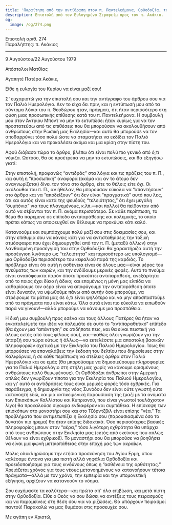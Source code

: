 ```yaml
---
title: 'Παραίτηση από την αντίδραση στον π. Παντελεήμονα, Ορθοδοξία, του κεφαλιού και όχι της καρδιάς'
description: Επιστολή από τον Ευλογημένο Σεραφείμ προς τον π. Ακάκιο.
og:
  image: /og/274.png
---
```


<div style={{textAlign:'right', fontFamily:'monospace'}}>Επιστολή αριθ. 274</div>
<div style={{textAlign:'left', fontFamily:'monospace'}}>Παραλήπτης: π. Ακάκιος</div>

---

9 Αυγούστου/22 Αυγούστου 1979

Απόστολοι Ματθίας

Αγαπητέ Πατέρα Ακάκιε,

Είθε η ευλογία του Κυρίου να είναι μαζί σου!

Σ' ευχαριστώ για την επιστολή σου και την αντίγραφο του άρθρου σου για τον Παλιό Ημερολόγιο. Δεν το είχα δει πριν, και η εντύπωσή μου από τα σύντομα λόγια του π. Θεοδώρου ήταν, πράγματι, ότι ήταν περισσότερο στη φύση μιας προσωπικής επίθεσης κατά του π. Παντελεήμονα. Η συμβουλή μου στον Άντριου Μποντ να μην το εκτυπώσει ήταν κυρίως για να τον προστατεύσω από τις επιθέσεις που θα μπορούσαν να ακολουθήσουν από ανθρώπους στην Ρωσική μας Εκκλησία—και αυτό θα μπορούσε να τον αποθαρρύνει τόσο πολύ ώστε να σταματήσει να εκδίδει τον Παλιό Ημερολόγιο και να προκαλέσει ακόμα και μια κρίση στην πίστη του.

Αφού διάβασα τώρα το άρθρο, βλέπω ότι είναι πολύ πιο γενικό από ό,τι νόμιζα. Ωστόσο, θα σε προέτρεπα να μην το εκτυπώσεις, και θα εξηγήσω γιατί:

Στην επιστολή, προφανώς “αντιδράς” στα λόγια και τις πράξεις του π. Π., και αυτή η “προσωπική” αναφορά (ακόμα και αν το άτομο δεν αναγνωρίζεται) δίνει τον τόνο στο άρθρο, είτε το θέλεις είτε όχι. Οι ακόλουθοι του π. Π., αν ήθελαν, θα μπορούσαν εύκολα να “απαντήσουν” στο άρθρο και να “αποδείξουν” ότι δεν είναι “πραγματικά” αυτό που λες, ότι και αυτός είναι κατά της ψευδούς “τελειότητας,” ότι έχει μεγάλη “συμπόνια” για τους πλανεμένους, κ.λπ.—και πολλοί θα πείθονταν από αυτό να σέβονται τον π. Π. ακόμα περισσότερο. Σε κάθε περίπτωση, το θέμα θα παρέμενε σε επίπεδο αντιπαράθεσης και πολεμικής, το οποίο πρέπει κάπως να αποφευχθεί αν θέλουμε να προκύψει κάτι καλό.

Κατανοούμε και συμπάσχουμε πολύ μαζί σου στις δοκιμασίες σου, και στην επιθυμία σου να κάνεις κάτι για να αντισταθμίσεις την τοξική ατμόσφαιρα που έχει δημιουργηθεί από τον π. Π. (μεταξύ άλλων) στην λανθασμένη προσέγγισή του στην Ορθοδοξία: θα χαρακτήριζα αυτή την προσέγγιση λιγότερο ως “τελειότητα” και περισσότερο ως υπολογισμό—μια Ορθοδοξία περισσότερο του κεφαλιού παρά της καρδιάς. Το πρόβλημα είναι ότι αυτή η ασθένεια είναι σε όλους μας—είναι μέρος του πνεύματος των καιρών, και την ενδίδουμε μερικές φορές. Αυτό το πνεύμα είναι αναπόφευκτα παρόν όποτε προκύπτει αντιπαράθεση, ανεξάρτητα από το ποιος έχει δίκιο ή άδικο; και επομένως η μόνη μας ελπίδα να καθαρίσουμε τον αέρα είναι να αποφύγουμε την αντιπαράθεση όποτε είναι δυνατόν, να υψωθούμε πάνω από αυτήν όσο μπορούμε, να στρέψουμε τα μάτια μας σε ό,τι είναι ψηλότερο και να μην αποσπαστούμε από τα πράγματα που είναι κάτω. Όλα αυτά είναι πιο εύκολα να ειπωθούν παρά να γίνουν!—αλλά μπορούμε να κάνουμε μια προσπάθεια.

Η δική μου συμβουλή προς εσένα και τους άλλους Πατέρες θα ήταν να εγκαταλείψετε την ιδέα να πολεμάτε σε αυτό το “αντιπαραθετικό” επίπεδο (θα έχουν μια “απάντηση” σε οτιδήποτε πεις, και θα είναι πειστική για όλους εκτός από τους φίλους σου), και—καθώς όλοι γνωρίζουν για την ύπαρξή σου τώρα ούτως ή άλλως—να εκτελέσετε μια αποστολή βασικών πληροφοριών σχετικά με την Εκκλησία του Παλιού Ημερολογίου. Ίσως θα μπορούσες να επαναλάβεις την έκδοση του δελτίου που δημοσίευες στην Καλιφόρνια, ή σε κάθε περίπτωση να στείλεις άρθρα στον Παλιό Ημερολόγιο και σε εμάς (θα μπορούσαμε να δημοσιεύσουμε πληροφορίες για το Παλιό Ημερολόγιο στη στήλη μας χωρίς να κάνουμε ορισμένους ανθρώπους πολύ θυμωμένους). Οι Ορθόδοξοι άνθρωποι στην Αμερική απλώς δεν γνωρίζουν τίποτα για την Εκκλησία του Παλιού Ημερολογίου, και γι' αυτό οι αντιδράσεις τους είναι μερικές φορές τόσο εχθρικές. Για παράδειγμα, η δημιουργία της νέας Συνόδου δεν είναι ούτε γνωστή ούτε κατανοητή εδώ, και μια αντικειμενική παρουσίαση της (μαζί με τα ονόματα των Επισκόπων Καλλίστου και Κυπριανού, που είναι γνωστοί τουλάχιστον λίγο) θα προκαλούσε σίγουρα ενδιαφέρον και συμπάθεια. Η επίσκεψη των επισκόπων στο μοναστήρι σου και στο Τζόρντζβιλ είναι επίσης “νέα.” Τα προβλήματα που αντιμετωπίζει η Εκκλησία σου (παρουσιασμένα όσο το δυνατόν πιο ήρεμα) θα ήταν επίσης διδακτικά. Όσο περισσότερες βασικές πληροφορίες μπουν στον “αέρα,” τόσο λιγότερη εχθρότητα θα υπάρχει από τους ανθρώπους στην Εκκλησία μας (εκτός από εκείνους που απλώς θέλουν να είναι εχθρικοί!). Το μοναστήρι σου θα μπορούσε να βοηθήσει να είναι μια φωνή μετριοπάθειας στην εποχή μας των ακραίων.

Μόλις ολοκληρώσαμε την ετήσια προσκύνηση του Αγίου Ερμή, όπου καλέσαμε έντονα για μια πιστή αλλά νηφάλια Ορθοδοξία και προειδοποιήσαμε για τους κινδύνους όπως η “ασθένεια της ορθότητας.” Χρειάζεται χρόνος για τους νέους μετανοημένους να κατανοήσουν τέτοια πράγματα—αλλά με τον χρόνο, την εμπειρία και την υπομονετική εξήγηση, αρχίζουν να κατανοούν το νόημα.

Σου ευχόμαστε τα καλύτερα—και πρώτα απ' όλα επιβίωση, και μετά πίστη στην Ορθοδοξία. Είθε ο Θεός να σου δώσει να αντέξεις τους πειρασμούς και να παραμείνεις στη θέση σου για να ριζώσεις. Θα υπάρχουν πειρασμοί παντού! Παρακαλώ να μας θυμάσαι στις προσευχές σου.

Με αγάπη εν Χριστώ,